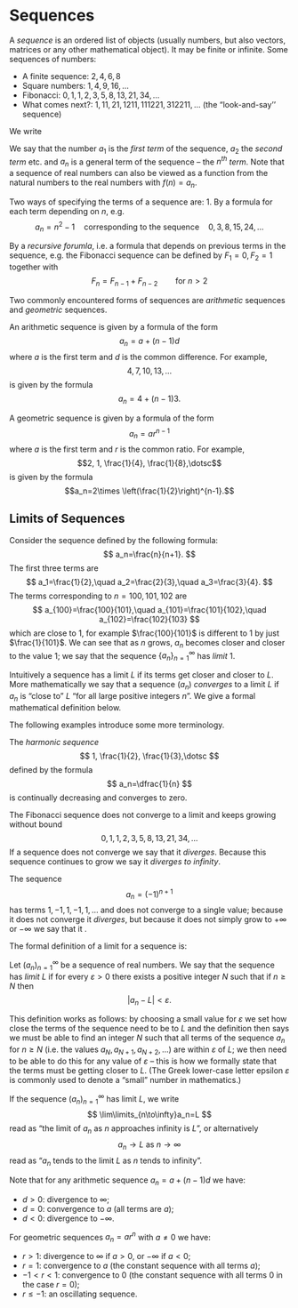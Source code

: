 # Sequences {.unlisted .unnumbered}


A *sequence* is an ordered list of objects (usually numbers, but also vectors, matrices or any other mathematical object). It may be finite or infinite. Some sequences of numbers:


* A finite sequence: $2, 4, 6, 8$
* Square numbers:  $1, 4, 9, 16,\dotsc$
* Fibonacci: $0, 1, 1, 2, 3, 5, 8, 13, 21, 34,\dotsc$
* What comes next?: $1, 11, 21, 1211, 111221, 312211,\dotsc$ (the "look-and-say'' sequence)

We write
\begin{align*}
(a_n)&_{n=1}^{\infty}\quad\text{or simply}\quad(a_n)\quad\text{for the infinite sequence of numbers }a_1,a_2,a_3,\dotsc\\
&\big\uparrow_\text{read as ''from $n$ equals $1$ to infinity''}
\end{align*}

We say that the number $a_1$ is the *first term* of the sequence, $a_2$ the *second term* etc. and $a_n$ is a general term of the sequence -- the *$n^\text{th}$ term*. Note that a sequence of real numbers can also be viewed as a function from the natural numbers to the real numbers with $f(n)=a_n$.

Two ways of specifying the terms of a sequence are:
1. By a formula for each term depending on $n$, e.g.
$$
a_n=n^2-1\quad\text{corresponding to the sequence}\quad 0,3,8,15,24,\dotsc
$$
\item By a *recursive forumla*, i.e. a formula that depends on previous terms in the sequence, e.g. the Fibonacci sequence can be defined by $F_1=0,F_2=1$ together with
$$
F_n=F_{n-1}+F_{n-2}\qquad\text{for }n>2
$$



Two commonly encountered forms of sequences are *arithmetic* sequences and *geometric* sequences.

An arithmetic sequence is given by a formula of the form
$$a_n=a+(n-1)d$$
where $a$ is the first term and $d$ is the common difference.
For example,
$$4,7,10,13,\dotsc$$
is given by the formula
$$a_n=4+(n-1)3.$$

A geometric sequence is given by a formula of the form
$$a_n=ar^{n-1}$$
where $a$ is the first term and $r$ is the common ratio.
For example,
$$2, 1, \frac{1}{4}, \frac{1}{8},\dotsc$$
is given by the formula
$$a_n=2\times \left(\frac{1}{2}\right)^{n-1}.$$

## Limits of Sequences

Consider the sequence defined by the following formula:
$$
a_n=\frac{n}{n+1}.
$$
The first three terms are
$$
a_1=\frac{1}{2},\quad a_2=\frac{2}{3},\quad a_3=\frac{3}{4}.
$$
The terms corresponding to $n=100,101,102$ are
$$
a_{100}=\frac{100}{101},\quad a_{101}=\frac{101}{102},\quad a_{102}=\frac{102}{103}
$$
which are close to $1$, for example $\frac{100}{101}$ is different to $1$ by just $\frac{1}{101}$. We can see that as $n$ grows, $a_n$ becomes closer and closer to the value $1$; we say that the sequence $\{a_n\}_{n=1}^\infty$ has *limit* $1$.

Intuitively a sequence has a limit $L$ if its terms get closer and closer to $L$. More mathematically we say that a sequence $(a_n)$ *converges* to a limit $L$ if $a_n$ is "close to" $L$ "for all large positive integers $n$". We give a formal mathematical definition below.

The following examples introduce some more terminology.

The *harmonic sequence*
$$
1, \frac{1}{2}, \frac{1}{3},\dotsc
$$
defined by the formula
$$
a_n=\dfrac{1}{n}
$$
is continually decreasing and converges to zero.

The Fibonacci sequence does not converge to a limit and keeps growing without bound
$$
0, 1, 1, 2, 3, 5, 8, 13, 21, 34,\dotsc
$$
If a sequence does not converge we say that it *diverges*. Because this sequence continues to grow we say it *diverges to infinity*.

The sequence
 $$
 a_n=(-1)^{n+1}
 $$
 has terms $1,-1,1,-1,1,\dotsc$ and does not converge to a single value; because it does not converge it *diverges*, but because it does not simply grow to $+\infty$ or $-\infty$ we say that it \textit{oscillates}.

The formal definition of a limit for a sequence is:

::: {.definition #label name="definition name"}
Let $(a_n)_{n=1}^{\infty}$ be a sequence of real numbers. We say that the sequence has *limit* $L$ if for every $\varepsilon>0$ there exists a positive integer $N$ such that if $n\geq N$ then
$$
	\left|a_n-L\right|<\varepsilon.
$$
:::

This definition works as follows: by choosing a small value for $\varepsilon$ we set how close the terms of the sequence need to be to $L$ and the definition then says we must be able to find an integer $N$ such that all terms of the sequence $a_n$ for $n\geq N$ (i.e. the values $a_N,a_{N+1},a_{N+2},\dotsc$) are within $\varepsilon$ of $L$; we then need to be able to do this for any value of $\varepsilon$ -- this is how we formally state that the terms must be getting closer to $L$. (The Greek lower-case letter epsilon $\varepsilon$ is commonly used to denote a "small" number in mathematics.)

If the sequence $(a_n)_{n=1}^{\infty}$ has limit $L$, we write
$$
	\lim\limits_{n\to\infty}a_n=L
$$
read as "the limit of $a_n$ as $n$ approaches infinity is $L$", or alternatively
$$
	a_n\to L\text{ as }n\to\infty
$$
read as "$a_n$ tends to the limit $L$ as $n$ tends to infinity".

Note that for any arithmetic sequence $a_n=a+(n-1)d$ we have:

* $d>0$: divergence to $\infty$;
* $d=0$: convergence to $a$ (all terms are $a$);
* $d<0$: divergence to $-\infty$.

For geometric sequences $a_n=ar^n$ with $a\neq 0$ we have:

* $r>1$: divergence to $\infty$ if $a>0$, or $-\infty$ if $a<0$;
* $r=1$: convergence to $a$ (the constant sequence with all terms $a$);
* $-1 < r < 1$: convergence to $0$ (the constant sequence with all terms $0$ in the case $r=0$);
* $r\leq-1$: an oscillating sequence.

